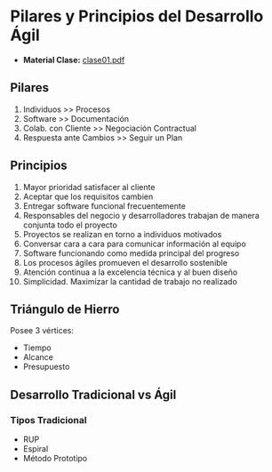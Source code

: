 # Pilares y Principios del Desarrollo Ágil
- **Material Clase:** [clase01.pdf](/inacap/ti3v23/docs/clase01.pdf)

## Pilares
1. Individuos >> Procesos
2. Software >> Documentación
3. Colab. con Cliente >> Negociación Contractual
4. Respuesta ante Cambios >> Seguir un Plan

## Principios
1. Mayor prioridad satisfacer al cliente
2. Aceptar que los requisitos cambien
3. Entregar software funcional frecuentemente
4. Responsables del negocio y desarrolladores trabajan de manera conjunta todo el proyecto
5. Proyectos se realizan en torno a individuos motivados
6. Conversar cara a cara para comunicar información al equipo
7. Software funcionando como medida principal del progreso
8. Los procesos ágiles promueven el desarrollo sostenible
9. Atención continua a la excelencia técnica y al buen diseño
10. Simplicidad. Maximizar la cantidad de trabajo no realizado

## Triángulo de Hierro
Posee 3 vértices:

- Tiempo
- Alcance
- Presupuesto

## Desarrollo Tradicional vs Ágil

### Tipos Tradicional
- RUP
- Espiral
- Método Prototipo